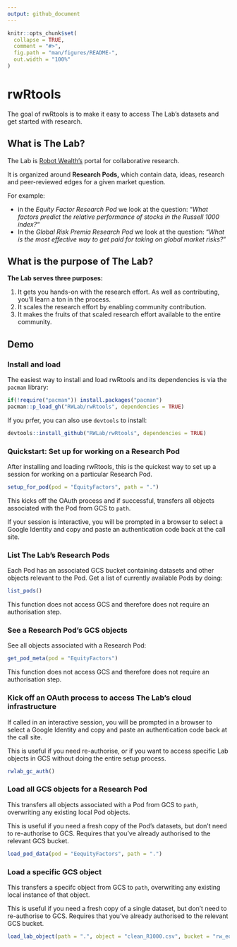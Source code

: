 ```yaml
---
output: github_document
---
```


<!-- README.md is generated from README.Rmd. Please edit that file -->

```r
knitr::opts_chunk$set(
  collapse = TRUE,
  comment = "#>",
  fig.path = "man/figures/README-",
  out.width = "100%"
)
```

# rwRtools

<!-- badges: start -->
<!-- badges: end -->

The goal of rwRtools is to make it easy to access The Lab's datasets and get started with research. 

## What is The Lab?

The Lab is [Robot Wealth's](https://robotwealth.com/) portal for collaborative research. 

It is organized around **Research Pods,** which contain data, ideas, research and peer-reviewed edges for a given market question.

For example:

- in the *Equity Factor Research Pod* we look at the question: "*What factors predict the relative performance of stocks in the Russell 1000 index?"*
- In the *Global Risk Premia Research Pod* we look at the question: "*What is the most effective way to get paid for taking on global market risks?* "

## What is the purpose of The Lab?

**The Lab serves three purposes:**

1. It gets you hands-on with the research effort. As well as contributing, you'll learn a ton in the process. 
2. It scales the research effort by enabling community contribution.
3. It makes the fruits of that scaled research effort available to the entire community.

## Demo

### Install and load

The easiest way to install and load rwRtools and its dependencies is via the `pacman` library:

```r
if(!require("pacman")) install.packages("pacman")
pacman::p_load_gh("RWLab/rwRtools", dependencies = TRUE)
```

If you prfer, you can also use `devtools` to install:

```r
devtools::install_github("RWLab/rwRtools", dependencies = TRUE)
```


### Quickstart: Set up for working on a Research Pod

After installing and loading rwRtools, this is the quickest way to set up a session for working on a particular Research Pod.

```r
setup_for_pod(pod = "EquityFactors", path = ".")
```

This kicks off the OAuth process and if successful, transfers all objects associated with the Pod from GCS to `path`. 

If your session is interactive, you will be prompted in a browser to select a Google Identity and copy and paste an authentication code back at the call site.

### List The Lab's Research Pods

Each Pod has an associated GCS bucket containing datasets and other objects relevant to the Pod. Get a list of currently available Pods by doing:

```r
list_pods()
```

This function does not access GCS and therefore does not require an authorisation step.

### See a Research Pod's GCS objects

See all objects associated with a Research Pod:

```r
get_pod_meta(pod = "EquityFactors")
```

This function does not access GCS and therefore does not require an authorisation step.

### Kick off an OAuth process to access The Lab's cloud infrastructure

If called in an interactive session, you will be prompted in a browser to select a Google Identity and copy and paste an authentication code back at the call site.

This is useful if you need re-authorise, or if you want to access specific Lab objects in GCS without doing the entire setup process.  

```r
rwlab_gc_auth()
```


### Load all GCS objects for a Research Pod

This transfers all objects associated with a Pod from GCS to `path`, overwriting any existing local Pod objects. 

This is useful if you need a fresh copy of the Pod's datasets, but don't need to re-authorise to GCS. Requires that you've already authorised to the relevant GCS bucket.
 
```r
load_pod_data(pod = "EequityFactors", path = ".")
```

### Load a specific GCS object

This transfers a specifc object from GCS to `path`, overwriting any existing local instance of that object. 

This is useful if you need a fresh copy of a single dataset, but don't need to re-authorise to GCS. Requires that you've already authorised to the relevant GCS bucket.

```r
load_lab_object(path = ".", object = "clean_R1000.csv", bucket = "rw_equity_research_sprint")
```
